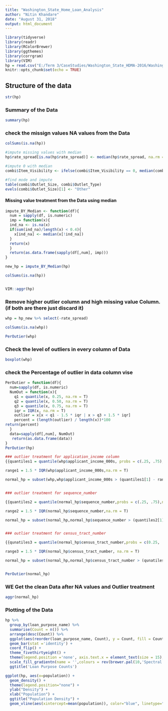 ---
title: "Washington_State_Home_Loan_Analysis"
author: "Nitin Khandare"
date: "August 31, 2018"
output: html_document
---

```{r setup, include=FALSE}

library(tidyverse)
library(readr) 
library(RColorBrewer)
library(ggthemes)
library(corrgram)
library(VIM)
hp = read.csv("E:/Term 3/CaseStudies/Washington_State_HDMA-2016/Washington_State_HDMA-2016.csv")
knitr::opts_chunk$set(echo = TRUE)
```


## Structure of the data
```{r}
str(hp)
```


### Summary of the Data
```{r}
summary(hp)
```


### check the missign values NA values from the Data
```{r}
colSums(is.na(hp))
```

```{r}
#impute missing values with median
hp$rate_spread[is.na(hp$rate_spread)] <- median(hp$rate_spread, na.rm = TRUE)

#impute 0 with median
combi$Item_Visibility <- ifelse(combi$Item_Visibility == 0, median(combi$Item_Visibility),                                   combi$Item_Visibility)

#find mode and impute
table(combi$Outlet_Size, combi$Outlet_Type)
evels(combi$Outlet_Size)[1] <- "Other"
```

#### Missing value treatment from the Data using median
```{r}


impute_BY_Median <- function(df){
  num = sapply(df, is.numeric)
  imp = function(x){
  ind_na <- is.na(x)
  if(sum(ind_na)/length(x) < 0.4){
    x[ind_na] <- median(x[!ind_na])
  }
  return(x)
  }
  return(as.data.frame(sapply(df[,num], imp)))
}

new_hp = impute_BY_Median(hp)

colSums(is.na(hp))


VIM::aggr(hp)


```

### Remove higher outlier column and high missing value Column. (if both are there just discard it)
```{r}

whp = hp_new %>% select(-rate_spread)

colSums(is.na(whp))

PerOutier(whp)

```




### Check the level of outliers in every column of Data
```{r}
boxplot(whp)
```


### check the Percentage of outlier in data column vise
```{r}

PerOutier = function(df){
  num=sapply(df, is.numeric)
  NumOut = function(x){
    q1 = quantile(x, 0.25, na.rm = T)
    q2 = quantile(x, 0.50, na.rm = T)
    q3 = quantile(x, 0.75, na.rm = T)
    iqr = IQR(x, na.rm = T)
    outlier = x[x < q1 - 1.5 * iqr | x > q3 + 1.5 * iqr]
    percent = (length(outlier) / length(x))*100
return(percent)
  }
  data=sapply(df[,num], NumOut)
   return(as.data.frame(data))
}
PerOutier(hp)

```



```{r}

### outlier treatment for application_income column
{{quantiles1 = quantile(whp$applicant_income_000s, probs = c(.25, .75),na.rm = T)

range1 = 1.5 * IQR(whp$applicant_income_000s,na.rm = T)

normal_hp = subset(whp,whp$applicant_income_000s > (quantiles1[1] - range1) & whp$applicant_income_000s < (quantiles1[2] + range1))}}


### outlier treatment for sequence_number 

{{quantiles2 = quantile(normal_hp$sequence_number,probs = c(.25, .75),na.rm = T)

range2 = 1.5 * IQR(normal_hp$sequence_number,na.rm = T)

normal_hp = subset(normal_hp,normal_hp$sequence_number > (quantiles2[1] - range2) & normal_hp$sequence_number < (quantiles2[2] + range2))}}


### outlier treatment for census_tract_number

{{qunatiles3 = quantile(normal_hp$census_tract_number,probs = c(0.25, .75),na.rm = T)

range3 = 1.5 * IQR(normal_hp$census_tract_number, na.rm = T)

normal_hp = subset(normal_hp,normal_hp$census_tract_number > (qunatiles3[1] - range3) & normal_hp$census_tract_number < (qunatiles3[2] + range3))}}


PerOutier(normal_hp)
```



### WE Get the clean Data after NA values and Outlier treatment
```{r}
aggr(normal_hp)

```

### Plotting of the Data
```{r}
hp %>%
  group_by(loan_purpose_name) %>%
  summarise(Count = n()) %>%
  arrange(desc(Count)) %>%
  ggplot(aes(reorder(loan_purpose_name, Count), y = Count, fill = Count)) + 
  geom_bar(stat ='identity') +  
  coord_flip() +
  theme_fivethirtyeight() + 
  theme(legend.position ='none', axis.text.x = element_text(size = 15), axis.text.y = element_text(size = 20)) +
  scale_fill_gradientn(name = '',colours = rev(brewer.pal(10,'Spectral'))) +
  ggtitle('Loan Purpose Counts')
```

```{r}
ggplot(hp, aes(x=population)) + 
  geom_density() + 
  theme(legend.position="none") +
  ylab("Density") +
  xlab("Population") + 
  ggtitle("Population Density") + 
  geom_vline(aes(xintercept=mean(population)), color="blue", linetype="solid", size=1) 
```

